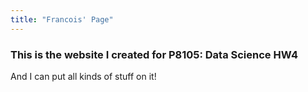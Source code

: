 ```yaml
---
title: "Francois' Page"
---
```


### This is the website I created for P8105: Data Science HW4 

And I can put all kinds of stuff on it!